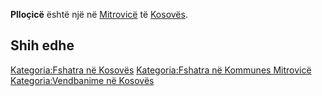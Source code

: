 {{Fshat në 
 | Emri                = Plloçicë
 | EmriAlt                = 
 | NAME_SHORT_FORM=      
 | NAME_GENERIC=      
 | NAME_SORT_NAME_RO=      PLLOCICE
 | FULL_NAME_RO = Plloçicë
 | FULL_NAME_ND_RO=Pllocice
 | SORT_NAME_RG=PLLOCICE
 | FULL_NAME_RG=Plloçicë
 | FULL_NAME_ND_RG=Pllocice
 | SRP_NAME_SHORT_FORM=      
 | SRP_NAME_GENERIC=      
 | SRP_NAME_SORT_NAME_RO=      
 | SRP_FULL_NAME_RO = 
 | SRP_FULL_NAME_ND_RO=
 | SRP_SORT_NAME_RG=
 | SRP_FULL_NAME_RG=
 | SRP_FULL_NAME_ND_RG=
 | Emri (Rasa dhanore) = 
 | Figura              = 
 | Shteti              = Kosovo
 | Komuna              = Mitrovicë
 | Kodi postar         = 
 | Sipërfaqja          = 

 | Popullsia           = 

 | Regj. i popullsisë  = 
 | Dend. e popullsisë  = 
 | Faqja zyrtare       = 
 <!--- Koordinatat ----> 
 | Gjerësia            = 42.589722
 | Gjatësia            = 20.7625
 | Lartësia            = 
}}
'''Plloçicë''' është një [[]] në [[Mitrovicë]] të [[Kosovës]].

<!-- == Gjeografia == -->
<!-- == Historia == -->
<!-- == Demografia == -->
== Shih edhe ==
{{Komuna Mitrovicë}}
{{Kosovo-Administrata-Cung}}

[[Kategoria:Fshatra në Kosovës]]
[[Kategoria:Fshatra në Kommunes Mitrovicë]]
[[Kategoria:Vendbanime në Kosovës]]